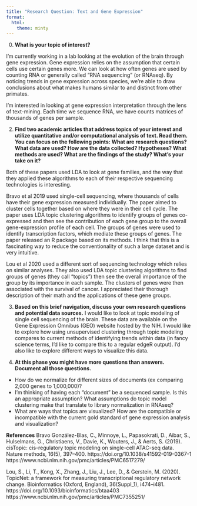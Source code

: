 ```yaml
---
title: "Research Question: Text and Gene Expression"
format:
  html:
    theme: minty
---
```


0. **What is your topic of interest?**

I'm currently working in a lab looking at the evolution of the brain through gene expression. Gene expression relies on the assumption that certain cells use certain genes more. We can look at how often genes are used by counting RNA or generally called "RNA sequencing" (or RNAseq). By noticing trends in gene expression across species, we're able to draw conclusions about what makes humans similar to and distinct from other primates.

I'm interested in looking at gene expression interpretation through the lens of text-mining. Each time we sequence RNA, we have counts matrices of thousands of genes per sample. 

2. **Find two academic articles that address topics of your interest and utilize quantitative and/or computational analysis of text. Read them. You can focus on the following points: What are research questions? What data are used? How are the data collected? Hypotheses? What methods are used? What are the findings of the study? What's your take on it?**

Both of these papers used LDA to look at gene families, and the way that they applied these algorithms to each of their respective sequencing technologies is interesting.

Bravo et al 2019 used single-cell sequencing, where thousands of cells have their gene expression measured individually. The paper aimed to cluster cells together based on where they were in their cell cycle. The paper uses LDA topic clustering algorithms to identify groups of genes co-expressed and then see the contribution of each gene group to the overall gene-expression profile of each cell. The groups of genes were used to identify transcription factors, which mediate these groups of genes. The paper released an R package based on its methods. I think that this is a fascinating way to reduce the conventionality of such a large dataset and is very intuitive. 

Lou et al 2020 used a different sort of sequencing technology which relies on similar analyses. They also used LDA topic clustering algorithms to find groups of genes (they call "topics") then see the overall importance of the group by its importance in each sample. The clusters of genes were then associated with the survival of cancer. I appreciated their thorough description of their math and the applications of these gene groups.

3. **Based on this brief navigation, discuss your own research questions and potential data sources.**
I would like to look at topic modeling of single cell sequencing of the brain. These data are available on the Gene Expression Omnibus (GEO) website hosted by the NIH. I would like to explore how using unsupervised clustering through topic modeling compares to current methods of identifying trends within data (in fancy science terms, I'd like to compare this to a regular edgeR output). I'd also like to explore different ways to visualize this data.


4. **At this phase you might have more questions than answers. Document all those questions.** 
- How do we normalize for different sizes of documents (ex comparing 2,000 genes to 1,000,000)?
- I'm thinking of having each "document" be a sequenced sample. Is this an appropriate assumption? What assumptions do topic model clustering make that translate to library normalization in RNAseq?
- What are ways that topics are visualized? How are the compatible or incompatible with the current gold standard of gene expression analysis and visualization?


**References**
Bravo González-Blas, C., Minnoye, L., Papasokrati, D., Aibar, S., Hulselmans, G., Christiaens, V., Davie, K., Wouters, J., & Aerts, S. (2019). cisTopic: cis-regulatory topic modeling on single-cell ATAC-seq data. Nature methods, 16(5), 397–400. https://doi.org/10.1038/s41592-019-0367-1 https://www.ncbi.nlm.nih.gov/pmc/articles/PMC6517279/

Lou, S., Li, T., Kong, X., Zhang, J., Liu, J., Lee, D., & Gerstein, M. (2020). TopicNet: a framework for measuring transcriptional regulatory network change. Bioinformatics (Oxford, England), 36(Suppl_1), i474–i481. https://doi.org/10.1093/bioinformatics/btaa403 https://www.ncbi.nlm.nih.gov/pmc/articles/PMC7355251/

